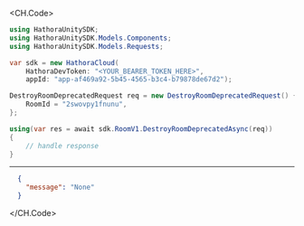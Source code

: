 
<CH.Code>
```csharp DestroyRoomDeprecated.cs
using HathoraUnitySDK;
using HathoraUnitySDK.Models.Components;
using HathoraUnitySDK.Models.Requests;

var sdk = new HathoraCloud(
    HathoraDevToken: "<YOUR_BEARER_TOKEN_HERE>",
    appId: "app-af469a92-5b45-4565-b3c4-b79878de67d2");

DestroyRoomDeprecatedRequest req = new DestroyRoomDeprecatedRequest() {
    RoomId = "2swovpy1fnunu",
};

using(var res = await sdk.RoomV1.DestroyRoomDeprecatedAsync(req))
{
    // handle response
}
```
---

```json Example Response
  {
    "message": "None"
  }
```
</CH.Code>
